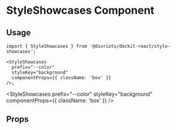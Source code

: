 
# StyleShowcases Component

<Description of={StyleShowcases} />

## Usage

```tsx
import { StyleShowcases } from '@divriots/dockit-react/style-showcases';

<StyleShowcases
  prefix="--color"
  styleKey="background"
  componentProps={{ className: 'box' }}
/>;
```

<StyleShowcases
  prefix="--color"
  styleKey="background"
  componentProps={{ className: 'box' }}
/>

## Props

<Props of={StyleShowcases} />
